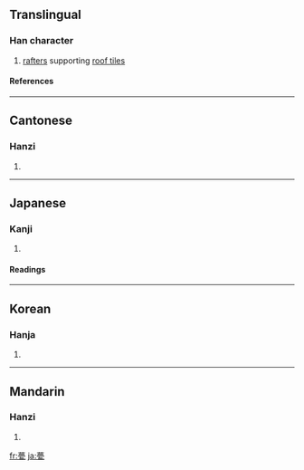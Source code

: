 ==Translingual==
===Han character===
{{Han char|rn=98|rad=瓦|as=11|sn=16|four=4471<sub>7</sub>|canj=廿田中弓 (TWLN), XX廿田中 (XXTWL)}}
# [[rafter]]s supporting [[roof tile]]s
====References====
{{Han ref|kx=0751.230|dkj=21587|dj=1159.170|hdz=21429.070|uh=750D|ud=29965|bh=BF5F|bd=48991}}

----
==Cantonese==
===Hanzi===
{{yue-hanzi|jyut=|y=mang4}}
# {{defn|Cantonese}}

----
==Japanese==
===Kanji===
{{ja-kanji|grade=|rs=瓦11}}
# {{defn|Japanese}} 
====Readings====
{{ja-readings|on=[[ぼう]] (bō)|kun=[[いらか]] (iraka)|nanori=}}

----
==Korean==
===Hanja===
{{ko-hanja|hangeul=멍|eumhun=|rv=meong|mr=mŏng|y=meng}}
# {{defn|Korean}}

----
==Mandarin==
===Hanzi===
{{cmn-hanzi|pin=[[bèng]] ([[beng4]]), [[méng]] ([[meng2]])|wg=peng<sup>4</sup>, meng<sup>2</sup>}}
# {{defn|Mandarin}}

[[fr:甍]]
[[ja:甍]]